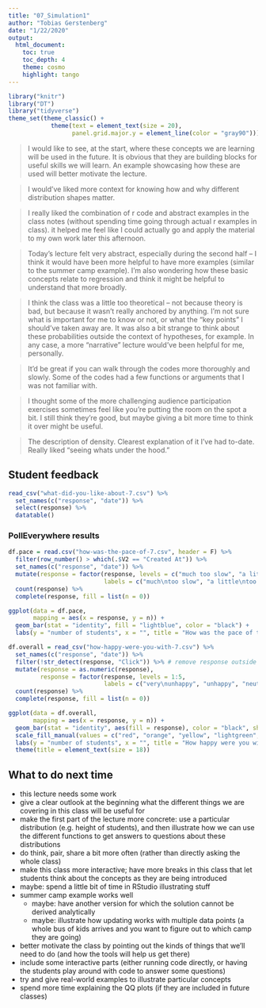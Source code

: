 ```yaml
---
title: "07_Simulation1"
author: "Tobias Gerstenberg"
date: "1/22/2020"
output: 
  html_document:
    toc: true
    toc_depth: 4
    theme: cosmo
    highlight: tango
---
```


```r
library("knitr")
library("DT")
library("tidyverse")
theme_set(theme_classic() + 
            theme(text = element_text(size = 20),
                  panel.grid.major.y = element_line(color = "gray90")))
```

> I would like to see, at the start, where these concepts we are learning will be used in the future. It is obvious that they are building blocks for useful skills we will learn. An example showcasing how these are used will better motivate the lecture.

> I would've liked more context for knowing how and why different distribution shapes matter.

> I really liked the combination of r code and abstract examples in the class notes (without spending time going through actual r examples in class). it helped me feel like I could actually go and apply the material to my own work later this afternoon.

> Today's lecture felt very abstract, especially during the second half – I think it would have been more helpful to have more examples (similar to the summer camp example). I'm also wondering how these basic concepts relate to regression and think it might be helpful to understand that more broadly.

> I think the class was a little too theoretical -- not because theory is bad, but because it wasn't really anchored by anything. I'm not sure what is important for me to know or not, or what the "key points" I should've taken away are. It was also a bit strange to think about these probabilities outside the context of hypotheses, for example. In any case, a more "narrative" lecture would've been helpful for me, personally.

> It'd be great if you can walk through the codes more thoroughly and slowly. Some of the codes had a few functions or arguments that I was not familiar with.

> I thought some of the more challenging audience participation exercises sometimes feel like you're putting the room on the spot a bit. I still think they're good, but maybe giving a bit more time to think it over might be useful.

> The description of density. Clearest explanation of it I've had to-date. Really liked "seeing whats under the hood."

## Student feedback 

```r
read_csv("what-did-you-like-about-7.csv") %>% 
  set_names(c("response", "date")) %>% 
  select(response) %>% 
  datatable()
```

### PollEverywhere results 

```r
df.pace = read.csv("how-was-the-pace-of-7.csv", header = F) %>%
  filter(row_number() > which(.$V2 == "Created At")) %>% 
  set_names(c("response", "date")) %>% 
  mutate(response = factor(response, levels = c("much too slow", "a little too slow", "just right", "a little too fast", "much too fast"),
                           labels = c("much\ntoo slow", "a little\ntoo slow", "just right", "a little\ntoo fast", "much\ntoo fast"))) %>% 
  count(response) %>% 
  complete(response, fill = list(n = 0))

ggplot(data = df.pace,
       mapping = aes(x = response, y = n)) + 
  geom_bar(stat = "identity", fill = "lightblue", color = "black") +
  labs(y = "number of students", x = "", title = "How was the pace of today's class?")
```

```r
df.overall = read_csv("how-happy-were-you-with-7.csv") %>% 
  set_names(c("response", "date")) %>% 
  filter(!str_detect(response, "Click")) %>% # remove response outside of the click regions 
  mutate(response = as.numeric(response),
         response = factor(response, levels = 1:5,
                           labels = c("very\nunhappy", "unhappy", "neutral", "happy", "very\nhappy"))) %>% 
  count(response) %>% 
  complete(response, fill = list(n = 0))

ggplot(data = df.overall,
       mapping = aes(x = response, y = n)) + 
  geom_bar(stat = "identity", aes(fill = response), color = "black", show.legend = F) +
  scale_fill_manual(values = c("red", "orange", "yellow", "lightgreen", "green")) +
  labs(y = "number of students", x = "", title = "How happy were you with today's class overall?") +
  theme(title = element_text(size = 18))
```

## What to do next time

- this lecture needs some work
- give a clear outlook at the beginning what the different things we are covering in this class will be useful for
- make the first part of the lecture more concrete: use a particular distribution (e.g. height of students), and then illustrate how we can use the different functions to get answers to questions about these distributions 
- do think, pair, share a bit more often (rather than directly asking the whole class)
- make this class more interactive; have more breaks in this class that let students think about the concepts as they are being introduced 
- maybe: spend a little bit of time in RStudio illustrating stuff 
- summer camp example works well 
  - maybe: have another version for which the solution cannot be derived analytically 
  - maybe: illustrate how updating works with multiple data points (a whole bus of kids arrives and you want to figure out to which camp they are going)
- better motivate the class by pointing out the kinds of things that we'll need to do (and how the tools will help us get there)
- include some interactive parts (either running code directly, or having the students play around with code to answer some questions)
- try and give real-world examples to illustrate particular concepts 
- spend more time explaining the QQ plots (if they are included in future classes)